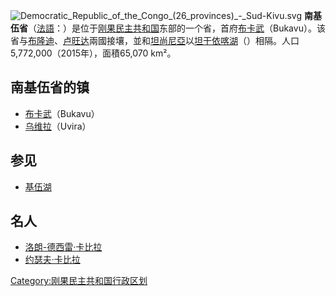 {{otheruses|基伍}}[[File:Democratic_Republic_of_the_Congo_(26_provinces)_-_Sud-Kivu.svg|thumb]]
'''南基伍省'''（[[法語|法語]]：'''{{lang|fr|Province du Sud Kivu}}'''）是位于[[刚果民主共和国|刚果民主共和国]]东部的一个省，首府[[布卡武|布卡武]]（Bukavu）。该省与[[布隆迪|布隆迪]]、[[卢旺达|卢旺达]]兩國接壤，並和[[坦尚尼亞|坦尚尼亞]]以[[坦干依喀湖|坦干依喀湖]]（{{lang|fr|Lac Tanganyika}}）相隔。人口5,772,000（2015年），面積65,070 km²。

== 南基伍省的镇 ==
* [[布卡武|布卡武]]（Bukavu）
* [[乌维拉|乌维拉]]（Uvira）

== 参见 ==
* [[基伍湖|基伍湖]]
== 名人 ==
* [[洛朗-德西雷·卡比拉|洛朗-德西雷·卡比拉]]
* [[约瑟夫·卡比拉|约瑟夫·卡比拉]]

{{DRCongo-geo-stub}}
{{coord|display=title}}
{{RDC}}

[[Category:刚果民主共和国行政区划|Category:刚果民主共和国行政区划]]